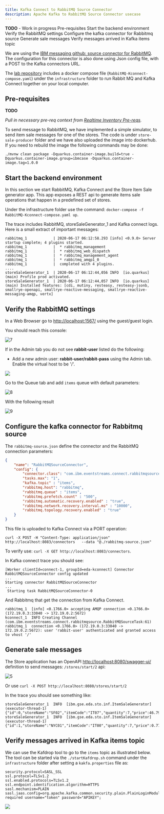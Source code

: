 ```yaml
---
title: Kafka Connect to RabbitMQ Source Connector
description: Apache Kafka to RabbitMQ Source Connector usecase
---
```


<InlineNotification kind="warning">
<strong>TODO</strong> - Work in progress
</InlineNotification>

<AnchorLinks>
<AnchorLink>Pre-requisites</AnchorLink>
<AnchorLink>Start the backend environment</AnchorLink>
<AnchorLink>Verify the RabbitMQ settings</AnchorLink>
<AnchorLink>Configure the kafka connector for Rabbitmq source</AnchorLink>
<AnchorLink>Generate sale messages</AnchorLink>
<AnchorLink>Verify messages arrived in Kafka items topic</AnchorLink>
</AnchorLinks>

We are using the [IBM messaging github: source connector for RabbitMQ](https://github.com/ibm-messaging/kafka-connect-rabbitmq-source). The configuration for this connector is also done using Json config file, with a POST to the Kafka connectors URL.

The [lab repository](https://github.com/jbcodeforce/eda-kconnect-lab) includes a docker compose file (`RabbitMQ-Kconnect-compose.yaml`) under the `infrastructure` folder to run Rabbit MQ and Kafka Connect together on your local computer.

## Pre-requisites

<InlineNotification kind="warning"><strong>TODO</strong></InlineNotification>

_Pull in necessary pre-req context from [Realtime Inventory Pre-reqs](/scenarios/realtime-inventory/#general-pre-requisites)._

To send message to RabbitMQ, we have implemented a simple simulator, to send item sale messages for one of the stores. The code is under `store-sale-producer` folder and we have also uploaded the image into dockerhub. If you need to rebuild the image the following commands may be done:

```shell
./mvnw clean package -Dquarkus.container-image.build=true -Dquarkus.container-image.group=ibmcase -Dquarkus.container-image.tag=1.0.0
```

## Start the backend environment

In this section we start RabbitMQ, Kafka Connect and the Store Item Sale generator app. This app exposes a REST api to generate items sale operations that happen in a predefined set of stores.

Under the infrastructure folder use the command: `docker-compose -f RabbitMQ-Kconnect-compose.yaml up`.

The trace includes RabbitMQ, storeSaleGenerator_1 and Kafka connect logs. Here is a small extract of important messages:

```shell
rabbitmq_1            | 2020-06-17 06:12:58.293 [info] <0.9.0> Server startup complete; 4 plugins started.
rabbitmq_1            |  * rabbitmq_management
rabbitmq_1            |  * rabbitmq_web_dispatch
rabbitmq_1            |  * rabbitmq_management_agent
rabbitmq_1            |  * rabbitmq_amqp1_0
rabbitmq_1            |  completed with 4 plugins.
....
storeSaleGenerator_1  | 2020-06-17 06:12:44,056 INFO  [io.quarkus] (main) Profile prod activated.
storeSaleGenerator_1  | 2020-06-17 06:12:44,057 INFO  [io.quarkus] (main) Installed features: [cdi, mutiny, resteasy, resteasy-jsonb, smallrye-openapi, smallrye-reactive-messaging, smallrye-reactive-messaging-amqp, vertx]
```

## Verify the RabbitMQ settings

In a Web Browser go to [http://localhost:1567/](http://localhost:1567/) using the guest/guest login.

You should reach this console:

![7](./images/rabbitmq-overview.png)

If in the Admin tab you do not see **rabbit-user** listed do the following:

* Add a new admin user: **rabbit-user/rabbit-pass** using the Admin tab. Enable the virtual host to be '/'.

![](./images/rabbitmq-user.png)


Go to the Queue tab and add `items` queue with default parameters:

![8](./images/rabbitmq-item-queue.png)


With the following result

![9](./images/rabbitmq-item-queue-2.png)


## Configure the kafka connector for Rabbitmq source

The `rabbitmq-source.json` define the connector and the RabbitMQ connection parameters:

```json
{
    "name": "RabbitMQSourceConnector",
    "config": {
        "connector.class": "com.ibm.eventstreams.connect.rabbitmqsource.RabbitMQSourceConnector",
        "tasks.max": "1",
        "kafka.topic" : "items",
        "rabbitmq.host": "rabbitmq",
        "rabbitmq.queue" : "items",
        "rabbitmq.prefetch.count" : "500",
        "rabbitmq.automatic.recovery.enabled" : "true",
        "rabbitmq.network.recovery.interval.ms" : "10000",
        "rabbitmq.topology.recovery.enabled" : "true"
    }
}
```

This file is uploaded to Kafka Connect via a PORT operation:

```shell
curl -X POST -H "Content-Type: application/json" http://localhost:8083/connectors   --data "@./rabbitmq-source.json"
```

To verify use: `curl -X GET http://localhost:8083/connectors`.

In Kafka connect trace you should see:

```shell
[Worker clientId=connect-1, groupId=eda-kconnect] Connector RabbitMQSourceConnector config updated
...
Starting connector RabbitMQSourceConnector
...
 Starting task RabbitMQSourceConnector-0

```

And Rabbitmq that get the connection from Kafka Connect.

```shell
rabbitmq_1  [info] <0.1766.0> accepting AMQP connection <0.1766.0> (172.19.0.3:33040 -> 172.19.0.2:5672)
kconnect_1  INFO Creating Channel (com.ibm.eventstreams.connect.rabbitmqsource.RabbitMQSourceTask:61)
rabbitmq_1  connection <0.1766.0> (172.19.0.3:33040 -> 172.19.0.2:5672): user 'rabbit-user' authenticated and granted access to vhost '/'
```

## Generate sale messages

The Store application has an OpenAPI [http://localhost:8080/swagger-ui/](http://localhost:8080/swagger-ui/) definition to send messages:  `/stores/start/2` api:

![5](./images/store-app-1.png)

Or use `curl -X POST http://localhost:8080/stores/start/2`

In the trace you should see something like:

```shell
storeSaleGenerator_1  INFO  [ibm.gse.eda.sto.inf.ItemSaleGenerator] (executor-thread-1) {"id":0,"storeName":"SF02","itemCode":"IT07","quantity":7,"price":46.79320631709398}
storeSaleGenerator_1  INFO  [ibm.gse.eda.sto.inf.ItemSaleGenerator] (executor-thread-1) {"id":1,"storeName":"NYC01","itemCode":"IT00","quantity":7,"price":0.7764381649099172}
```
## Verify messages arrived in Kafka items topic

We can use the Kafdrop tool to go to the `items` topic as illustrated below. The tool can be started via the `./startKafdrop.sh` command under the `infrastructure` folder after setting a `kakfa.properties` file as:

```properties
security.protocol=SASL_SSL
ssl.protocol=TLSv1.2
ssl.enabled.protocols=TLSv1.2
ssl.endpoint.identification.algorithm=HTTPS
sasl.mechanism=PLAIN
sasl.jaas.config=org.apache.kafka.common.security.plain.PlainLoginModule required username="token" password="APIKEY";
```

![](./images/kafdrop.png)
